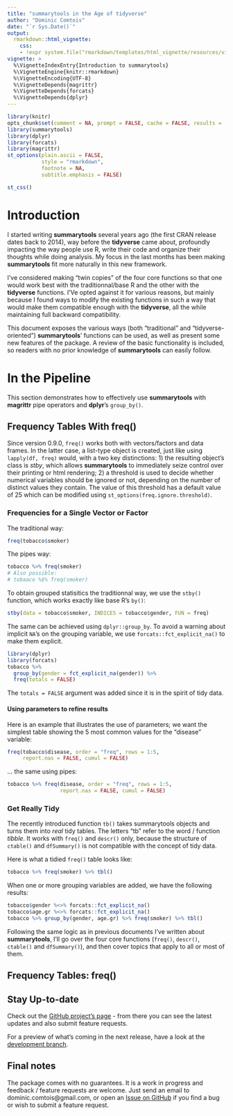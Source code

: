 ```yaml
---
title: "summarytools in the Age of tidyverse"
author: "Dominic Comtois"
date: "`r Sys.Date()`"
output: 
  rmarkdown::html_vignette: 
    css: 
    - !expr system.file("rmarkdown/templates/html_vignette/resources/vignette.css", package = "rmarkdown")
vignette: >
  %\VignetteIndexEntry{Introduction to summarytools}
  %\VignetteEngine{knitr::rmarkdown}
  %\VignetteEncoding{UTF-8}
  %\VignetteDepends{magrittr}
  %\VignetteDepends{forcats}
  %\VignetteDepends{dplyr}
---
```


```r
library(knitr)
opts_chunk$set(comment = NA, prompt = FALSE, cache = FALSE, results = 'asis')
library(summarytools)
library(dplyr)
library(forcats)
library(magrittr)
st_options(plain.ascii = FALSE,
           style = "rmarkdown",
           footnote = NA,
           subtitle.emphasis = FALSE)
```

```r
st_css()
```

# Introduction

I started writing **summarytools** several years ago (the first CRAN 
release dates back to 2014), way before the **tidyverse** came about,
profoundly impacting the way people use R, write their code and
organize their thoughts while doing analysis. My focus in the last
months has been making **summarytools** fit more naturally in
this new framework.

I've considered making "twin copies" of the four core functions
so that one would work best with the traditionnal/base R and the
other with the **tidyverse** functions. I'Ve opted against it for
various reasons, but mainly because I found ways to modify the
existing functions in such a way that would make them compatible
enough with the **tidyverse**, all the while maintaining full backward
compatibility. 

This document exposes the various ways (both "traditional" and 
"tidyverse-oriented") **summarytools**' functions can be used, as
well as present some new features of the package. A review of the
basic functionality is included, so readers with no prior knowledge
of **summarytools** can easily follow.

# In the Pipeline 

This section demonstrates how to effectively use **summarytools**
with **magrittr** pipe operators and **dplyr**'s `group_by()`.

## Frequency Tables With freq()

Since version 0.9.0, `freq()` works both with vectors/factors and 
data frames. In the latter case, a list-type object is created, just
like using `lapply(df, freq)` would, with a two key distinctions: 1) the 
resulting object's class is _stby_, which allows **summarytools** to 
immediately seize control over their printing or html rendering; 2) a 
threshold is used to decide whether numerical variables should be 
ignored or not, depending on the number of distinct values they contain.
The value of this threshold has a default value of 25 which can be
modified using `st_options(freq.ignore.threshold)`.

### Frequencies for a Single Vector or Factor

The traditional way:

```r
freq(tobacco$smoker)
```

The pipes way:
```r
tobacco %>% freq(smoker)
# Also possible:
# tobaaco %$% freq(smoker)
```

To obtain grouped statisitics the traditionnal way, we use the `stby()`
function, which works exactly like base R's `by()`:
```r
stby(data = tobacco$smoker, INDICES = tobacco$gender, FUN = freq)
```

The same can be achieved using `dplyr::group_by`. To avoid a warning about
implicit `NA`'s on the grouping variable, we use `forcats::fct_explicit_na()`
to make them explicit.
```r
library(dplyr)
library(forcats)
tobacco %>% 
  group_by(gender = fct_explicit_na(gender)) %>%
  freq(totals = FALSE)
```

The `totals = FALSE` argument was added since it is in the spirit of tidy
data.

#### Using parameters to refine results
Here is an example that illustrates the use of parameters; we want the simplest
table showing the 5 most common values for the "disease" variable:
```r
freq(tobacco$disease, order = "freq", rows = 1:5, 
     report.nas = FALSE, cumul = FALSE)
```

... the same using pipes:
```r
tobacco %>% freq(disease, order = "freq", rows = 1:5, 
                 report.nas = FALSE, cumul = FALSE)
```

### Get Really Tidy
The recently introduced function `tb()` takes summarytools objects and turns
them into _real_ tidy tables. The letters "tb" refer to the word / function
_tibble_. It works with `freq()` and `descr()` only, because the structure of
`ctable()` and `dfSummary()` is not compatible with the concept of tidy data.

Here is what a tidied `freq()` table looks like:
```r
tobacco %>% freq(smoker) %>% tbl()
```

When one or more grouping variables are added, we have the following results:
```r
tobacco$gender %<>% forcats::fct_explicit_na()
tobacco$age.gr %<>% forcats::fct_explicit_na()
tobacco %>% group_by(gender, age.gr) %>% freq(smoker) %>% tbl()
```


Following the same logic as in previous documents I've written about 
**summarytools**, I'll go over the four core functions (`freq()`,
`descr()`, `ctable()` and `dfSummary()`), and then cover topics 
that apply to all or most of them.

## Frequency Tables: freq()



## Stay Up-to-date

Check out the [GitHub project's page](https://github.com/dcomtois/summarytools) - 
from there you can see the latest updates and also submit feature requests.

For a preview of what's coming in the next release, have a look at the 
[development branch](https://github.com/dcomtois/summarytools/tree/dev-current).

## Final notes

The package comes with no guarantees. It is a work in progress and
feedback / feature requests are welcome. Just send an email to
dominic.comtois@gmail.com, or open an
[Issue on GitHub](https://github.com/dcomtois/summarytools/issues) if you find a
bug or wish to submit a feature request.
